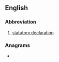 ==English==

===Abbreviation===
{{rfc-header|Abbreviation}}
{{head|en|abbreviation}}

# [[statutory declaration]]

===Anagrams===
* {{anagrams|en|a=acdestt|actedst|scatted}}